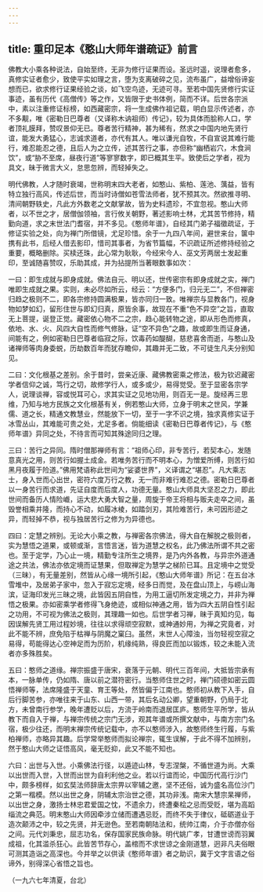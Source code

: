 ```yaml
---
---
---
```

title: 重印足本《憨山大师年谱疏证》前言
---




佛教大小乘各种说法，自始至终，无非为修行证果而设。圣远时遥，说理者愈多，真修实证者愈少，致使平实如理之言，堕为支离破碎之见，流布虽广，益增俗谛妄想而已，欲求修行证果经验之谈，如飞空鸟迹，无迹可寻。至若中国先贤修行实证事迹，虽有历代《高僧传》等之作，又皆限于史书体例，简而不详。后世各宗派中，素以注重修证标榜，如西藏密宗，将一生成佛作祖记载，明白显示传述者，亦不多觏，唯《密勒日巴尊者（又译称木讷祖师）传记》，较为具体而脍称人口，学者顶礼膜拜，赞叹景仰无已。尊者苦行精神，甚为稀有，然求之中国内地先贤行谊，能发大勇猛心，志诚求道者，亦代有其人。唯以谦光自牧，不自宣说其难行能行，难忍能忍之德，且后人为之立传，述其苦行之事，亦但称“幽栖岩穴，木食涧饮”，或“胁不至席，昼夜行道”等寥寥数字，即已概其生平。致使后之学者，视为具文，昧于微言大义，怠思忽辨，而轻掉失之。

明代佛教，人才随时衰竭，世称明末四大老者，如憨山、紫柏、莲池、蕅益，皆有特立独行高风，传述后世，而当时诗僧如苍雪法师者，犹不预其次。然欲推寻明、清间朝野轶史，凡此方外数老之文献掌故，皆为史料遗珍，不宜忽视。憨山大师者，以不世之才，居僧伽领袖，言行攸关朝野，著述影响士林，尤其苦节修持，精勤向道，求之末世法门耆宿，并不多见。《憨师年谱》，自经其门弟子福徵疏证，于修证实验之处，向为禅门所借镜，尤足珍惜。余于一九四八年间，避世来台，箧中携有此书，后经人借去影印，惜司其事者，为省节篇幅，不识疏证所述修持经验之重要，概略删除。买椟还珠，此心常为耿耿，今经宋今人、巫文芳两居士发起重印，至诚随喜赞叹，乐助其成，并为拈提所当著眼数事如次：

一曰：即生成就与即身成就。佛法自元、明以还，世传密宗有即身成就之实，禅门唯即生成就之果。实则，未必尽如所云，经云：“方便多门，归元无二”，不但禅密归趋之极则不二，即各宗修持圆满极果，皆亦同归一致。唯禅宗与显教各门，视身物如梦如幻，留形住世与即幻归真，原皆余事，故现在不重“色不异空”之旨，直取无上菩提，诞登正觉。藏密依心物不二之宗，趋心能转物之途，即从形色而修真，依地、水、火、风四大自性而修气修脉，证“空不异色”之趣，故或即生而证身通，间能有之，例如密勒日巴尊者临寂之际，饮毒药如醍醐，慈悲喜舍而逝，与憨山及诸禅师等肉身委蜕，历劫数百年而犹存瞻仰，其趣并无二致，不可徒生凡夫分别知见。

二曰：文化根基之差别。余于昔时，尝亲近康、藏佛教密乘之修法，极为钦迟藏密学者信仰之诚，笃行之切，故修学行人，或多或少，易得觉受。至于显密各宗学人，说理谈禅，容或悦耳可心，求其实证之见地功用，则百无一是。旋经再三思维，乃知与地方民族之文化根基有关，例若憨山大师，立身于明末之世风，学兼儒、道之长，精通文教慧业，然能放下一切，至于一字不识之境，独求真修实证于冰雪丛山，其难能可贵之处，尤足多者。倘能细读《密勒日巴尊者传记》，与《憨师年谱》异同之处，不待言而可知其殊途同归之理。

三曰：苦行之异同。隋时僧那禅师有言：“祖师心印，非专苦行，若契本心，发随意真光之用，则苦行如握土成金。若唯务苦行而不明本心，为憎爱所缚，则苦行如黑月夜履于险道。”佛用梵语称此世间为“娑婆世界”，义译谓之“堪忍”。凡大乘志士，身入世而心出世，密符六度万行之教，无一而非难行难忍之德。密勒日巴尊者以一身苦行而求道，先证自度而后度人，功德无量。憨山大师具大坚忍之力，即此世间而备历人情险巇，运大悲大勇大智之量，周旋于帝王将相与贩夫走卒之间，虽毁誉相乘并隆，而持心不动，如履冰棱，如踏剑刃，其险难苦行，未可因形迹之异，而轻掉不恭，视与独居苦行之修为为异德也。

四曰：定慧之辨别。无论大小乘之教，与禅密各宗佛法，得大自在解脱之极则者，实为慧悟之道果，或顿或渐，言悟言迷，皆为道慧之权名，此乃佛法所谓不共之密也。至于定学，乃心止一境，精勤专注所生之境界，是乃内外各教，与异宗外道通途之共法，佛法亦依定境而证慧果，但取禅定为慧学之梯阶已耳。且定境中之觉受（三昧），有无量差别，然皆从心缘一境所引起，《憨山大师年谱》所记：在五台冰雪堆中，及居弟子家中，忽入于寂忘定境，经多日而觉，及在盘山顶上，与崂山海滨，证海印发光三昧之境，此皆因五阴自性，为用工逼切所发定境之力，并非为禅悟之极果。亦如密乘学者修得飞身绝迹，或相似神通之用，皆为四大五阴自性引起之功用，不可视为佛法之极则，其理趣一如也。后世学者习禅，昧于真知灼见，每因误解先贤工用过程妙境，往往以求得顽空寂默，或神通妙用，为禅之究竟者，对此不能不辨，庶免陷于枯禅与阴魔之窠臼。虽然，末世人心障浊，当勿轻视空寂之易得，苟能得达心空神足而为历阶，机缘纯熟，得良匠而加以锻炼，较之未能入流者亦多殊胜矣。

五曰：憨师之道缘。禅宗振盛于唐宋，衰落于元朝、明代三百年间，大抵皆宗承有本，一脉单传，仍如隋、唐以前之潜符密行。当憨师住世之时，禅门硕德如密云圆悟禅师等，法席隆盛于天童、育王等处，然皆偏于江南也。憨师初从教下入手，自后行脚苦参，亦唯往来于山东、山西一带，其后名动公卿，望重朝野，仍局于北方，未曾南行参学，晚年遭贬以后，方流于岭南而退居匡庐。憨师生平所学，皆从教下而自入于禅，与禅宗传统之宗门无涉，观其年谱或所撰文献中，与南方宗门名宿，极少往还，而明末禅宗传统记载中，亦不以憨师涉入，故憨师终生行履，与紫柏禅师，亦略异其趣。后学常举憨师而拟论禅宗，辄生误解，于此不得不加辨别，然于憨山大师之证悟高风，毫无贬抑，此又不能不知也。

六曰：出世与入世。小乘佛法行径，以遁迹山林，专志涅槃，不循世道为尚。大乘以出世而入世，入世而出世为自利利他之业。若以行谊而论，中国历代高行沙门中，颇多榜样，如玄奘法师辞唐太宗畀以宰辅之邀，坚不还俗，诚为盛名高位沙门之第一楷模。然以出世之身，阴辅太宗治世之德，其功非浅。南宋大慧宗杲禅师，以出世之身，激扬士林忠君爱国之忱，不遗余力，终遭秦桧之忌而受贬，堪为高蹈缁流之典范。明末憨山大师因牵涉立储而遭遇忌贬，而终不失于律仪，砥砺道业于造次颠沛之中，较之先贤，并无逊色。至若南朝陆法和，统帅江南，介于亦僧亦俗之间。元代刘秉忠，屈志功名，保存国家民族命脉。明代姚广孝，甘遭世谤而羽翼成祖，化其滥杀狂心。此皆苦节存心，盖棺而不求世谅之金刚道慧，迥非凡夫俗眼可测其造诣之高深也。今并举之以供读《憨师年谱》者之助识，冀于文字言语之俗谛外，别得深心省悟之旨也。


（一九六七年清夏，台北）